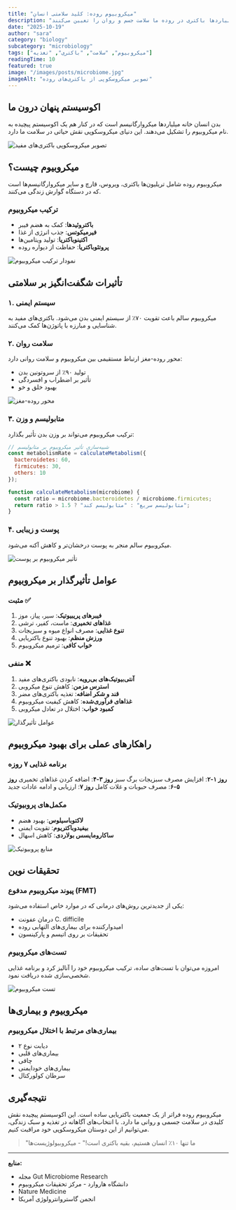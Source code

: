 ```yaml
---
title: "میکروبیوم روده: کلید سلامتی انسان"
description: "چگونه میلیاردها باکتری در روده ما سلامت جسم و روان را تعیین می‌کنند"
date: "2025-10-19"
author: "sara"
category: "biology"
subcategory: "microbiology"
tags: ["میکروبیوم", "سلامت", "باکتری", "تغذیه"]
readingTime: 10
featured: true
image: "/images/posts/microbiome.jpg"
imageAlt: "تصویر میکروسکوپی از باکتری‌های روده"
---
```


## اکوسیستم پنهان درون ما

بدن انسان خانه میلیاردها میکروارگانیسم است که در کنار هم یک اکوسیستم پیچیده به نام میکروبیوم را تشکیل می‌دهند. این دنیای میکروسکوپی نقش حیاتی در سلامت ما دارد.

![تصویر میکروسکوپی باکتری‌های مفید](/images/posts/gut-bacteria.jpg)

## میکروبیوم چیست؟

میکروبیوم روده شامل تریلیون‌ها باکتری، ویروس، قارچ و سایر میکروارگانیسم‌ها است که در دستگاه گوارش زندگی می‌کنند.

### ترکیب میکروبیوم

- **باکتروئیدها**: کمک به هضم فیبر
- **فیرمیکوتس**: جذب انرژی از غذا
- **اکتینوباکتریا**: تولید ویتامین‌ها
- **پروتئوباکتریا**: حفاظت از دیواره روده

![نمودار ترکیب میکروبیوم](/images/posts/microbiome-composition.jpg)

## تأثیرات شگفت‌انگیز بر سلامتی

### ۱. سیستم ایمنی

میکروبیوم سالم باعث تقویت ۷۰٪ از سیستم ایمنی بدن می‌شود. باکتری‌های مفید به شناسایی و مبارزه با پاتوژن‌ها کمک می‌کنند.

### ۲. سلامت روان

محور روده-مغز ارتباط مستقیمی بین میکروبیوم و سلامت روانی دارد:

- تولید ۹۰٪ از سروتونین بدن
- تأثیر بر اضطراب و افسردگی
- بهبود خلق و خو

![محور روده-مغز](/images/posts/gut-brain-axis.jpg)

### ۳. متابولیسم و وزن

ترکیب میکروبیوم می‌تواند بر وزن بدن تأثیر بگذارد:

```javascript
// شبیه‌سازی تأثیر میکروبیوم بر متابولیسم
const metabolismRate = calculateMetabolism({
  bacteroidetes: 60,
  firmicutes: 30,
  others: 10
});

function calculateMetabolism(microbiome) {
  const ratio = microbiome.bacteroidetes / microbiome.firmicutes;
  return ratio > 1.5 ? "متابولیسم سریع" : "متابولیسم کند";
}
```

### ۴. پوست و زیبایی

میکروبیوم سالم منجر به پوست درخشان‌تر و کاهش آکنه می‌شود.

![تأثیر میکروبیوم بر پوست](/images/posts/skin-microbiome.jpg)

## عوامل تأثیرگذار بر میکروبیوم

### مثبت ✅

1. **فیبرهای پریبیوتیک**: سیر، پیاز، موز
2. **غذاهای تخمیری**: ماست، کفیر، ترشی
3. **تنوع غذایی**: مصرف انواع میوه و سبزیجات
4. **ورزش منظم**: بهبود تنوع باکتریایی
5. **خواب کافی**: ترمیم میکروبیوم

### منفی ❌

1. **آنتی‌بیوتیک‌های بی‌رویه**: نابودی باکتری‌های مفید
2. **استرس مزمن**: کاهش تنوع میکروبی
3. **قند و شکر اضافه**: تغذیه باکتری‌های مضر
4. **غذاهای فرآوری‌شده**: کاهش کیفیت میکروبیوم
5. **کمبود خواب**: اختلال در تعادل میکروبی

![عوامل تأثیرگذار](/images/posts/microbiome-factors.jpg)

## راهکارهای عملی برای بهبود میکروبیوم

### برنامه غذایی ۷ روزه

**روز ۱-۲**: افزایش مصرف سبزیجات برگ سبز
**روز ۳-۴**: اضافه کردن غذاهای تخمیری
**روز ۵-۶**: مصرف حبوبات و غلات کامل
**روز ۷**: ارزیابی و ادامه عادات جدید

### مکمل‌های پروبیوتیک

- **لاکتوباسیلوس**: بهبود هضم
- **بیفیدوباکتریوم**: تقویت ایمنی
- **ساکارومایسس بولاردی**: کاهش اسهال

![منابع پروبیوتیک](/images/posts/probiotic-sources.jpg)

## تحقیقات نوین

### پیوند میکروبیوم مدفوع (FMT)

یکی از جدیدترین روش‌های درمانی که در موارد خاص استفاده می‌شود:

- درمان عفونت C. difficile
- امیدوارکننده برای بیماری‌های التهابی روده
- تحقیقات بر روی اتیسم و پارکینسون

### تست‌های میکروبیوم

امروزه می‌توان با تست‌های ساده، ترکیب میکروبیوم خود را آنالیز کرد و برنامه غذایی شخصی‌سازی شده دریافت نمود.

![تست میکروبیوم](/images/posts/microbiome-test.jpg)

## میکروبیوم و بیماری‌ها

### بیماری‌های مرتبط با اختلال میکروبیوم

- دیابت نوع ۲
- بیماری‌های قلبی
- چاقی
- بیماری‌های خودایمنی
- سرطان کولورکتال

## نتیجه‌گیری

میکروبیوم روده فراتر از یک جمعیت باکتریایی ساده است. این اکوسیستم پیچیده نقش کلیدی در سلامت جسمی و روانی ما دارد. با انتخاب‌های آگاهانه در تغذیه و سبک زندگی، می‌توانیم از این دوستان میکروسکوپی خود مراقبت کنیم.

> "ما تنها ۱۰٪ انسان هستیم، بقیه باکتری است!" - میکروبیولوژیست‌ها

---

**منابع:**
- مجله Gut Microbiome Research
- دانشگاه هاروارد - مرکز تحقیقات میکروبیوم
- Nature Medicine
- انجمن گاستروانترولوژی آمریکا
